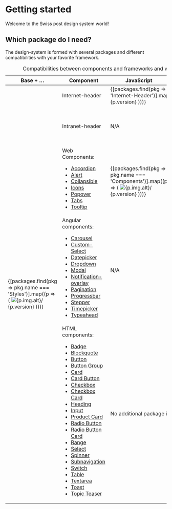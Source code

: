 
<Meta of={IntroductionStories} />

# Getting started

Welcome to the Swiss post design system world!

## Which package do I need?

The design-system is formed with several packages and different compatibilities with your favorite framework.

<div className="table-responsive" style={{'--post-docs-tile-size': '100px', '--post-docs-tile-rg-size': '100px'}}>
  <table className="table table-bordered">
    <caption className="visually-hidden">Compatibilities between components and frameworks and which package is needed</caption>
    <colgroup>
      <col style={{width: '15%'}}/>
      <col style={{width: '25%'}}/>
      <col style={{width: '20%'}}/>
      <col style={{width: '20%'}}/>
      <col style={{width: '20%'}} />
    </colgroup>
    <thead>
      <tr>
        <th scope="col">Base + …</th>
        <th scope="col">Component</th>
        <th scope="col">JavaScript</th>
        <th scope="col">Angular</th>
        <th scope="col">React</th>
      </tr>
    </thead>
    <tbody>
      <tr>
        <td rowSpan="0">
          {[packages.find(pkg => pkg.name === 'Styles')].map((p => (
            <ti-le title={p.name} href={p.link.docs.href} ariaLabel={p.link.docs.ariaLabel} key={p.name}>
              <img src={p.img.src} alt={p.img.alt}/>
              <span>{p.version}</span>
            </ti-le>
          )))}
        </td>
        <td>Internet-header</td>
        <td colSpan="2">
          <div style={{ display:'flex', justifyContent: 'center' }}>
          {[packages.find(pkg => pkg.name === 'Internet-Header')].map((p => (
            <ti-le title={p.name} href={p.link.docs.href} ariaLabel={p.link.docs.ariaLabel} key={p.name}>
              <img src={p.img.src} alt={p.img.alt}/>
              <span>{p.version}</span>
            </ti-le>
          )))}
          </div>
        </td>
        <td >TBD</td>
      </tr>
      <tr>
        <td>Intranet-header</td>
        <td>N/A</td>
        <td>
          {[packages.find(pkg => pkg.name === 'Intranet-Header')].map((p => (
            <ti-le title={p.name} href={p.link.docs.href} ariaLabel={p.link.docs.ariaLabel} key={p.name}>
              <img src={p.img.src} alt={p.img.alt}/>
              <span>{p.version}</span>
            </ti-le>
            )))}
        </td>
        <td >N/A</td>
      </tr>
      <tr>
        <td>
          Web Components:
            <ul>
              <li><a href="/?path=/docs/4d1b4185-e04d-494a-ab38-2b56c1778b0b--docs">Accordion</a></li>
              <li><a href="/?path=/docs/105e67d8-31e9-4d0b-87ff-685aba31fd4c--docs">Alert</a></li>
              <li><a href="/?path=/docs/6a91848c-16ec-4a23-bc45-51c797b5b2c3--docs">Collapsible</a></li>
              <li><a href="/?path=/docs/40ed323b-9c1a-42ab-91ed-15f97f214608--docs">Icons</a></li>
              <li><a href="/?path=/docs/9a636763-de2d-4f72-bc81-98daf10871f7--docs">Popover</a></li>
              <li><a href="/?path=/docs/bb1291ca-4dbb-450c-a15f-596836d9f39e--docs">Tabs</a></li>
              <li><a href="/?path=/docs/cd684d90-e7a7-41a9-8923-b1b72ad9b384--docs">Tooltip</a></li>
          </ul>
        </td>
        <td>
          {[packages.find(pkg => pkg.name === 'Components')].map((p => (
            <ti-le title={p.name} href={p.link.docs.href} ariaLabel={p.link.docs.ariaLabel} key={p.name}>
              <img src={p.img.src} alt={p.img.alt}/>
              <span>{p.version}</span>
            </ti-le>
          )))}
        </td>
        <td>
          {[packages.find(pkg => pkg.name === 'Components for Angular')].map((p => (
            <ti-le title={p.name} href={p.link.docs.href} ariaLabel={p.link.docs.ariaLabel} key={p.name}>
              <img src={p.img.src} alt={p.img.alt}/>
              <span>{p.version}</span>
            </ti-le>
          )))}
        </td>
        <td>TBD</td>
      </tr>
      <tr>
        <td>
          Angular components:
          <ul>
            <li><a href="/?path=/docs/cb3ba4a2-1265-4a20-b184-b85443146efa--docs">Carousel</a></li>
            <li><a href="/?path=/docs/e5a39d4f-4448-4398-9380-7c9fcae4a514--docs">Custom-Select</a></li>
            <li><a href="/?path=/docs/6561b345-9d64-4f95-8ea6-2389586410bd--docs">Datepicker</a></li>
            <li><a href="/?path=/docs/63113d0a-6ceb-472c-ac6a-729404e862ca--docs">Dropdown</a></li>
            <li><a href="/?path=/docs/9a512414-84c5-473c-a7c8-a434eda9578d--docs">Modal</a></li>
            <li><a href="/?path=/docs/aab3f0df-08ca-4e33-90eb-77ffda6528db--docs">Notification-overlay</a></li>
            <li><a href="/?path=/docs/caa89695-5c39-4cb5-8e62-579d918cbd2f--docs">Pagination</a></li>
            <li><a href="/?path=/docs/446648d9-0360-4dec-a6f4-87f2f28b5f33--docs">Progressbar</a></li>
            <li><a href="/?path=/docs/7dc546d9-e248-4d06-befe-3ad62fcd310f--docs">Stepper</a></li>
            <li><a href="/?path=/docs/a4d9f996-6e77-4fad-bb19-40fad1bb7a1d--docs">Timepicker</a></li>
            <li><a href="/?path=/docs/0456901c-3713-4f1f-b592-1f4dbd65a500--docs">Typeahead</a></li>
          </ul>
        </td>
        <td>N/A</td>
        <td>
          <a href="https://ng-bootstrap.github.io">Ng-Bootstrap</a> module specific to the component
        </td>
        <td >N/A</td>
      </tr>
      <tr>
        <td>
          HTML components:
          <ul>
            <li><a href="/?path=/docs/bec68e8b-445e-4760-8bd7-1b9970206d8d--docs">Badge</a></li>
            <li><a href="/?path=/docs/a4c7d5fa-9f8d-4a95-820b-ae4ce9ab4f03--docs">Blockquote</a></li>
            <li><a href="/?path=/docs/eb78afcb-ce92-4990-94b6-6536d5ec6af4--docs">Button</a></li>
            <li><a href="/?path=/docs/021d61aa-e039-4858-b4b9-b86a3e772811--docs">Button Group</a></li>
            <li><a href="/?path=/docs/605c788d-3f75-4e6c-8498-be3d546843c2--docs">Card</a></li>
            <li><a href="/?path=/docs/components-cards-card-button--docs">Card Button</a></li>
            <li><a href="/?path=/docs/e6ecc86f-d148-413b-b796-614a89da54be--docs">Checkbox</a></li>
            <li><a href="/?path=/docs/9637bbae-0533-4522-89d4-c2732431c69b--docs">Checkbox Card</a></li>
            <li><a href="/?path=/docs/7ecd87f1-de96-4e39-a057-ba1798eb6959--docs">Heading</a></li>
            <li><a href="/?path=/docs/2df77c32-5e33-402e-bd2e-54d54271ce19--docs">Input</a></li>
            <li><a href="/?path=/docs/b4800d9e-4837-4476-a327-bb4586eb7e97--docs">Product Card</a></li>
            <li><a href="/?path=/docs/151242aa-a074-4a55-a81c-db597c83cdad--docs">Radio Button</a></li>
            <li><a href="/?path=/docs/components-forms-radio-button-card--docs">Radio Button Card</a></li>
            <li><a href="/?path=/docs/4c5a4537-d663-4d2b-9c49-17af95443696--docs">Range</a></li>
            <li><a href="/?path=/docs/bc251cd0-5173-463b-8729-586bb1bf1e1a--docs">Select</a></li>
            <li><a href="/?path=/docs/d0e645d0-3bf2-4b00-967a-5a1343107f60--docs">Spinner</a></li>
            <li><a href="/?path=/docs/components-subnavigation--docs">Subnavigation</a></li>
            <li><a href="/?path=/docs/7fb639f8-86f6-4937-999c-4ee15f81643b--docs">Switch</a></li>
            <li><a href="/?path=/docs/81799516-470c-446b-a049-54946b6ccfca--docs">Table</a></li>
            <li><a href="/?path=/docs/152b7268-cce0-43d7-b931-41a57370f9a0--docs">Textarea</a></li>
            <li><a href="/?path=/docs/e53e2de8-0bbf-4f70-babc-074c5466f700--docs">Toast</a></li>
            <li><a href="/?path=/docs/2ffc7a53-c1aa-4ff5-b1e4-fa638591399c--docs">Topic Teaser</a></li>
          </ul>
        </td>
        <td colSpan="3" >
          No additional package is required
        </td>
      </tr>
    </tbody>
  </table>
</div>




